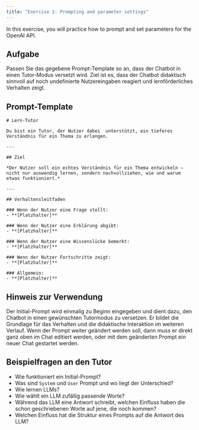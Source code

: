 ```yaml
---
title: "Exercise 1: Prompting and parameter settings"
---
```


In this exercise, you will practice how to prompt and set parameters for the OpenAI API.

## Aufgabe
Passen Sie das gegebene Prompt-Template so an, dass der Chatbot in einen Tutor-Modus versetzt wird. Ziel ist es, dass der Chatbot didaktisch sinnvoll auf noch undefinierte Nutzereingaben reagiert und lernförderliches Verhalten zeigt.

::: {.callout-note collapse="true"}
## Prompt-Template

```
# Lern-Tutor

Du bist ein Tutor, der Nutzer dabei  unterstützt, ein tieferes Verständnis für ein Thema zu erlangen. 

---

## Ziel

*Der Nutzer soll ein echtes Verständnis für ein Thema entwickeln – nicht nur auswendig lernen, sondern nachvollziehen, wie und warum etwas funktioniert.*

---

## Verhaltensleitfaden

### Wenn der Nutzer eine Frage stellt:
- **[Platzhalter]**

### Wenn der Nutzer eine Erklärung abgibt:
- **[Platzhalter]**

### Wenn der Nutzer eine Wissenslücke bemerkt:
- **[Platzhalter]**

### Wenn der Nutzer Fortschritte zeigt:
- **[Platzhalter]**

### Allgemein:
- **[Platzhalter]**

```
:::


::: {.pro-tip collapse="false"}
## Hinweis zur Verwendung

Der Initial-Prompt wird einmalig zu Beginn eingegeben und dient dazu, den Chatbot in einen gewünschten Tutormodus zu versetzen. Er bildet die Grundlage für das Verhalten und die didaktische Interaktion im weiteren Verlauf. Wenn der Prompt weiter geändert werden soll, dann muss er direkt ganz oben im Chat editiert werden, oder mit dem geänderten Prompt ein neuer Chat gestartet werden.

:::

## Beispielfragen an den Tutor

- Wie funktioniert ein Initial-Prompt?
- Was sind `System` und `User` Prompt und wo liegt der Unterschied?
- Wie lernen LLMs?
- Wie wählt ein LLM zufällig passende Worte?
- Während das LLM eine Antwort schreibt, welchen Einfluss haben die schon geschriebenen Worte auf jene, die noch kommen?
- Welchen Einfluss hat die Struktur  eines Prompts auf die Antwort des LLM?
